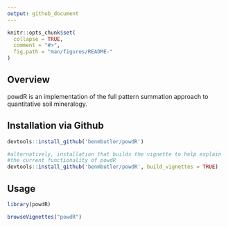 ```yaml
---
output: github_document
---
```


<!-- README.md is generated from README.Rmd. Please edit that file -->

```r
knitr::opts_chunk$set(
  collapse = TRUE,
  comment = "#>",
  fig.path = "man/figures/README-"
)
```

## Overview

powdR is an implementation of the full pattern summation approach to quantitative soil mineralogy.

## Installation via Github

```r
devtools::install_github('benmbutler/powdR')

#alternatively, installation that builds the vignette to help explain
#the current functionality of powdR
devtools::install_github('benmbutler/powdR', build_vignettes = TRUE)
```

## Usage

```r
library(powdR)

browseVignettes("powdR")
```
